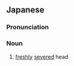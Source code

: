 ==Japanese==
{{ja-kanjitab|なま|くび|yomi=kun}}

===Pronunciation===
{{ja-pron|なまくび|y=kun}}

===Noun===
{{ja-noun|なまくび}}

# [[freshly]] [[sever]]ed head